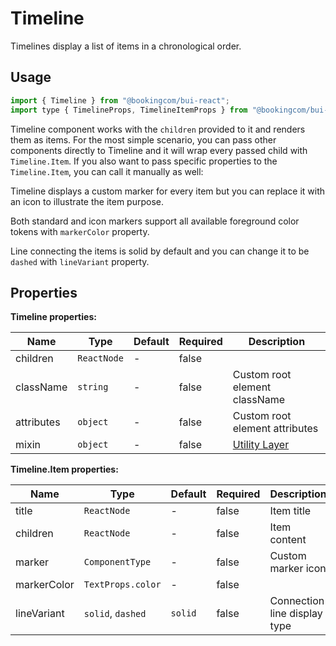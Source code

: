 # Timeline

<Featured>Timelines display a list of items in a chronological order.</Featured>

<Grid>
  <CrossLink
    title="Timeline"
    type="documentation"
    text="Learn more about the Timeline design anatomy and best-practices."
    section="Design documentation"
    href="https://design-system.booking.com/article/bui/components/containers/timeline/"
    target="_blank"
  />
</Grid>

## Usage

```jsx
import { Timeline } from "@bookingcom/bui-react";
import type { TimelineProps, TimelineItemProps } from "@bookingcom/bui-react";
```

Timeline component works with the `children` provided to it and renders them as items.
For the most simple scenario, you can pass other components directly to Timeline and it will wrap every passed child with `Timeline.Item`.
If you also want to pass specific properties to the `Timeline.Item`, you can call it manually as well:

<Example name="default" />

Timeline displays a custom marker for every item but you can replace it with an icon to illustrate the item purpose.

<Example name="marker" />

Both standard and icon markers support all available foreground color tokens with `markerColor` property.

<Example name="markerColor" />

Line connecting the items is solid by default and you can change it to be `dashed` with `lineVariant` property.

<Example name="lineVariant" />

## Properties

**Timeline properties:**

| Name       | Type        | Default | Required | Description                                                                                                    |
| ---------- | ----------- | ------- | -------- | -------------------------------------------------------------------------------------------------------------- |
| children   | `ReactNode` | -       | false    |                                                                                                                |
| className  | `string`    | -       | false    | Custom root element className                                                                                  |
| attributes | `object`    | -       | false    | Custom root element attributes                                                                                 |
| mixin        | `object`    | -       | false    | [Utility Layer](?page=Getting%2520started%252FDevelopment%252FComponents&view=documentation#BUI-Utility-Layer) |

**Timeline.Item properties:**

| Name        | Type              | Default | Required | Description                  |
| ----------- | ----------------- | ------- | -------- | ---------------------------- |
| title       | `ReactNode`       | -       | false    | Item title                   |
| children    | `ReactNode`       | -       | false    | Item content                 |
| marker      | `ComponentType`   | -       | false    | Custom marker icon           |
| markerColor | `TextProps.color` | -       | false    |                              |
| lineVariant | `solid`, `dashed` | `solid` | false    | Connection line display type |
